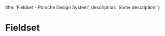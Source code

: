
  title: 'Fieldset - Porsche Design System',
  description: 'Some description'
}

# Fieldset <ComponentStatus tagName="p-fieldset"></ComponentStatus>
